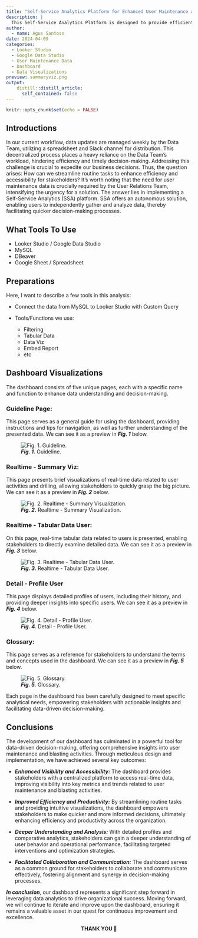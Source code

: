 ```yaml
---
title: "Self-Service Analytics Platform for Enhanced User Maintenance and Blasting Activity Efficiency"
description: |
  This Self-Service Analytics Platform is designed to provide efficient solutions for user maintenance and blasting/drilling activities. With this tool, users can easily access and analyze relevant data, enabling them to make timely and effective decisions. With a focus on enhancing efficiency, the platform not only offers deep insights into user maintenance performance but also enables optimization of blasting activities. Thus, the project aims to deliver a transformative solution for organizations to manage their operations more efficiently and effectively.
author:
  - name: Agus Santoso
date: 2024-04-09
categories:
  - Looker Studio
  - Google Data Studio
  - User Maintenance Data
  - Dashboard
  - Data Visualizations
preview: summaryviz.png
output:
    distill::distill_article:
      self_contained: false
---
```



```r
knitr::opts_chunk$set(echo = FALSE)
```



## Introductions

In our current workflow, data updates are managed weekly by the Data Team, utilizing a spreadsheet and Slack channel for distribution. This decentralized process places a heavy reliance on the Data Team's workload, hindering efficiency and timely decision-making. Addressing this challenge is crucial to expedite our business decisions. Thus, the question arises: How can we streamline routine tasks to enhance efficiency and accessibility for stakeholders? It's worth noting that the need for user maintenance data is crucially required by the User Relations Team, intensifying the urgency for a solution. The answer lies in implementing a Self-Service Analytics (SSA) platform. SSA offers an autonomous solution, enabling users to independently gather and analyze data, thereby facilitating quicker decision-making processes.


## What Tools To Use

- Looker Studio / Google Data Studio
- MySQL
- DBeaver
- Google Sheet / Spreadsheet


## Preparations

Here, I want to describe a few tools in this analysis:

- Connect the data from MySQL to Looker Studio with Custom Query

- Tools/Functions we use:
  - Filtering
  - Tabular Data
  - Data Viz
  - Embed Report
  - etc
  

## Dashboard Visualizations
The dashboard consists of five unique pages, each with a specific name and function to enhance data understanding and decision-making.

### Guideline Page: 
This page serves as a general guide for using the dashboard, providing instructions and tips for navigation, as well as further understanding of the presented data. We can see it as a preview in ***Fig. 1*** below.

![***Fig. 1.*** Guideline.](guidline.png)


### Realtime - Summary Viz:
This page presents brief visualizations of real-time data related to user activities and drilling, allowing stakeholders to quickly grasp the big picture. We can see it as a preview in ***Fig. 2*** below.

![***Fig. 2.*** Realtime - Summary Visualization.](summaryviz.png)

### Realtime - Tabular Data User:
On this page, real-time tabular data related to users is presented, enabling stakeholders to directly examine detailed data. We can see it as a preview in ***Fig. 3*** below.

![***Fig. 3.*** Realtime - Tabular Data User.](tabularuser.png)

### Detail - Profile User
This page displays detailed profiles of users, including their history, and providing deeper insights into specific users. We can see it as a preview in ***Fig. 4*** below.

![***Fig. 4.*** Detail - Profile User.](profileuser.png)

### Glossary:
This page serves as a reference for stakeholders to understand the terms and concepts used in the dashboard. We can see it as a preview in ***Fig. 5*** below.

![***Fig. 5.*** Glossary.](glossary.png)

Each page in the dashboard has been carefully designed to meet specific analytical needs, empowering stakeholders with actionable insights and facilitating data-driven decision-making.


## Conclusions

The development of our dashboard has culminated in a powerful tool for data-driven decision-making, offering comprehensive insights into user maintenance and blasting activities. Through meticulous design and implementation, we have achieved several key outcomes:

- ***Enhanced Visibility and Accessibility:*** The dashboard provides stakeholders with a centralized platform to access real-time data, improving visibility into key metrics and trends related to user maintenance and blasting activities.

- ***Improved Efficiency and Productivity:*** By streamlining routine tasks and providing intuitive visualizations, the dashboard empowers stakeholders to make quicker and more informed decisions, ultimately enhancing efficiency and productivity across the organization.

- ***Deeper Understanding and Analysis:*** With detailed profiles and comparative analytics, stakeholders can gain a deeper understanding of user behavior and operational performance, facilitating targeted interventions and optimization strategies.

- ***Facilitated Collaboration and Communication:*** The dashboard serves as a common ground for stakeholders to collaborate and communicate effectively, fostering alignment and synergy in decision-making processes.

***In conclusion***, our dashboard represents a significant step forward in leveraging data analytics to drive organizational success. Moving forward, we will continue to iterate and improve upon the dashboard, ensuring it remains a valuable asset in our quest for continuous improvement and excellence.


<center> **THANK YOU 🙌** </center>